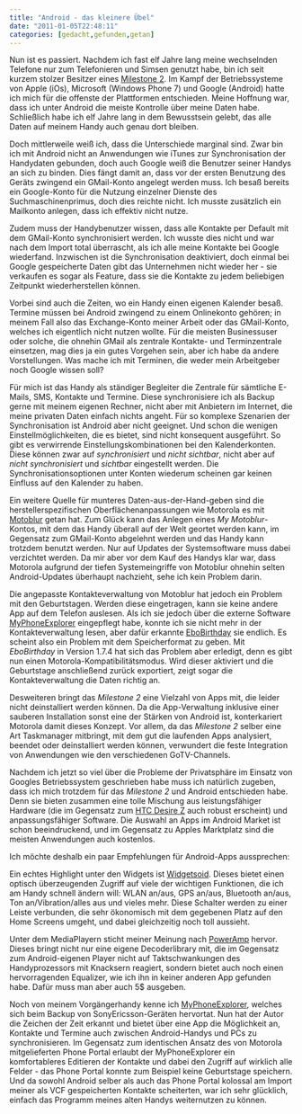 ```yaml
---
title: "Android - das kleinere Übel"
date: "2011-01-05T22:48:11"
categories: [gedacht,gefunden,getan]
---
```


Nun ist es passiert. Nachdem ich fast elf Jahre lang meine wechselnden Telefone nur zum Telefonieren und Simsen genutzt habe, bin ich seit kurzem stolzer Besitzer eines [Milestone 2](http://www.motorola.com/Consumers/DE-DE/Consumer-Products-and-Services/Mobile-Phones/Milestone-2-DE-DE). Im Kampf der Betriebssysteme von Apple (iOs), Microsoft (Windows Phone 7) und Google (Android) hatte ich mich für die offenste der Plattformen entschieden. Meine Hoffnung war, dass ich unter Android die meiste Kontrolle über meine Daten habe. Schließlich habe ich elf Jahre lang in dem Bewusstsein gelebt, das alle Daten auf meinem Handy auch genau dort bleiben.

Doch mittlerweile weiß ich, dass die Unterschiede marginal sind. Zwar bin ich mit Android nicht an Anwendungen wie iTunes zur Synchronisation der Handydaten gebunden, doch auch Google weiß die Benutzer seiner Handys an sich zu binden. Dies fängt damit an, dass vor der ersten Benutzung des Geräts zwingend ein GMail-Konto angelegt werden muss. Ich besaß bereits ein Google-Konto für die Nutzung einzelner Dienste des Suchmaschinenprimus, doch dies reichte nicht. Ich musste zusätzlich ein Mailkonto anlegen, dass ich effektiv nicht nutze.

Zudem muss der Handybenutzer wissen, dass alle Kontakte per Default mit dem GMail-Konto synchronisiert werden. Ich wusste dies nicht und war nach dem Import total überrascht, als ich alle meine Kontakte bei Google wiederfand. Inzwischen ist die Synchronisation deaktiviert, doch einmal bei Google gespeicherte Daten gibt das Unternehmen nicht wieder her - sie verkaufen es sogar als Feature, dass sie die Kontakte zu jedem beliebigen Zeitpunkt wiederherstellen können.

Vorbei sind auch die Zeiten, wo ein Handy einen eigenen Kalender besaß. Termine müssen bei Android zwingend zu einem Onlinekonto gehören; in meinem Fall also das Exchange-Konto meiner Arbeit oder das GMail-Konto, welches ich eigentlich nicht nutzen wollte. Für die meisten Businessuser oder solche, die ohnehin GMail als zentrale Kontakte- und Terminzentrale einsetzen, mag dies ja ein gutes Vorgehen sein, aber ich habe da andere Vorstellungen. Was mache ich mit Terminen, die weder mein Arbeitgeber noch Google wissen soll?

Für mich ist das Handy als ständiger Begleiter die Zentrale für sämtliche E-Mails, SMS, Kontakte und Termine. Diese synchronisiere ich als Backup gerne mit meinem eigenen Rechner, nicht aber mit Anbietern im Internet, die meine privaten Daten einfach nichts angeht. Für so komplexe Szenarien der Synchronisation ist Android aber nicht geeignet. Und schon die wenigen Einstellmöglichkeiten, die es bietet, sind nicht konsequent ausgeführt. So gibt es verwirrende Einstellungskombinationen bei den Kalenderkonten. Diese können zwar auf *synchronisiert* und *nicht sichtbar*, nicht aber auf *nicht synchronisiert* und *sichtbar* eingestellt werden. Die Synchronisationsoptionen unter Konten wiederum scheinen gar keinen Einfluss auf den Kalender zu haben.

Ein weitere Quelle für munteres Daten-aus-der-Hand-geben sind die herstellerspezifischen Oberflächenanpassungen wie Motorola es mit [Motoblur](http://www.mobiflip.de/2010/11/was-genau-ist-eigentlich-motorola-motoblur/) getan hat. Zum Glück kann das Anlegen eines *My Motoblur*-Kontos, mit dem das Handy überall auf der Welt geortet werden kann, im Gegensatz zum GMail-Konto abgelehnt werden und das Handy kann trotzdem benutzt werden. Nur auf Updates der Systemsoftware muss dabei verzichtet werden. Da mir aber vor dem Kauf des Handys klar war, dass Motorola aufgrund der tiefen Systemeingriffe von Motoblur ohnehin selten Android-Updates überhaupt nachzieht, sehe ich kein Problem darin.

Die angepasste Kontakteverwaltung von Motoblur hat jedoch ein Problem mit den Geburtstagen. Werden diese eingetragen, kann sie keine andere App auf dem Telefon auslesen. Als ich sie jedoch über die externe Software [MyPhoneExplorer](http://www.fjsoft.at/de/home.php) eingepflegt habe, konnte ich sie nicht mehr in der Kontakteverwaltung lesen, aber dafür erkannte [EboBirthday](http://www.ebomike.com/android/ebobirthday/) sie endlich. Es scheint also ein Problem mit dem Speicherformat zu geben. Mit *EboBirthday* in Version 1.7.4 hat sich das Problem aber erledigt, denn es gibt nun einen Motorola-Kompatibilitätsmodus. Wird dieser aktiviert und die Geburtstage anschließend zurück exportiert, zeigt sogar die Kontakteverwaltung die Daten richtig an.

Desweiteren bringt das *Milestone 2* eine Vielzahl von Apps mit, die leider nicht deinstalliert werden können. Da die App-Verwaltung inklusive einer sauberen Installation sonst eine der Stärken von Android ist, konterkariert Motorola damit dieses Konzept. Vor allem, da das *Milestone 2* selber eine Art Taskmanager mitbringt, mit dem gut die laufenden Apps analysiert, beendet oder deinstalliert werden können, verwundert die feste Integration von Anwendungen wie den verschiedenen GoTV-Channels.

Nachdem ich jetzt so viel über die Probleme der Privatsphäre im Einsatz von Googles Betriebssystem geschrieben habe muss ich natürlich zugeben, dass ich mich trotzdem für das *Milestone 2* und Android entschieden habe. Denn sie bieten zusammen eine tolle Mischung aus leistungsfähiger Hardware (die im Gegensatz zum [HTC Desire Z](http://www.htc.com/de/product/desirez/overview.html) auch robust erscheint) und anpassungsfähiger Software. Die Auswahl an Apps im Android Market ist schon beeindruckend, und im Gegensatz zu Apples Marktplatz sind die meisten Anwendungen auch kostenlos.

Ich möchte deshalb ein paar Empfehlungen für Android-Apps aussprechen:

Ein echtes Highlight unter den Widgets ist [Widgetsoid](http://jaumard.android.free.fr/widgetsoid). Dieses bietet einen optisch überzeugenden Zugriff auf viele der wichtigen Funktionen, die ich am Handy schnell ändern will: WLAN an/aus, GPS an/aus, Bluetooth an/aus, Ton an/Vibration/alles aus und vieles mehr. Diese Schalter werden zu einer Leiste verbunden, die sehr ökonomisch mit dem gegebenen Platz auf den Home Screens umgeht, und dabei gleichzeitig noch toll aussieht.

Unter dem MediaPlayern sticht meiner Meinung nach [PowerAmp](http://powerampapp.com/) hervor. Dieses bringt nicht nur eine eigene Decoderlibrary mit, die im Gegensatz zum Android-eigenen Player nicht auf Taktschwankungen des Handyprozessors mit Knacksern reagiert, sondern bietet auch noch einen hervorragenden Equalizer, wie ich ihn in keiner anderen App gefunden habe. Dafür muss man aber auch 5$ ausgeben.

Noch von meinem Vorgängerhandy kenne ich [MyPhoneExplorer](http://www.fjsoft.at/de/home.php), welches sich beim Backup von SonyEricsson-Geräten hervortat. Nun hat der Autor die Zeichen der Zeit erkannt und bietet über eine App die Möglichkeit an, Kontakte und Termine auch zwischen Android-Handys und PCs zu synchronisieren. Im Gegensatz zum identischen Ansatz des von Motorola mitgelieferten Phone Portal erlaubt der MyPhoneExplorer ein komfortableres Editieren der Kontakte und dabei den Zugriff auf wirklich alle Felder - das Phone Portal konnte zum Beispiel keine Geburtstage speichern. Und da sowohl Android selber als auch das Phone Portal kolossal am Import meiner als VCF gespeicherten Kontakte scheiterten, war ich sehr glücklich, einfach das Programm meines alten Handys weiternutzen zu können.
